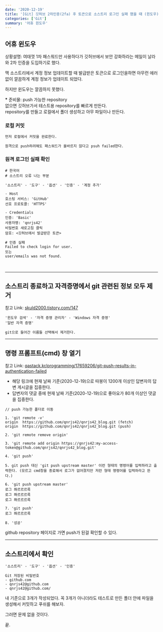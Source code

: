 ```yaml
---
date: '2020-12-19'
title: '[Git] 깃허브 2차인증(2fa) 후 토큰으로 소스트리 로그인 실패 했을 때 (윈도우)'
categories: ['Git']
summary: '어휴 윈도우'
---
```


## 어휴 윈도우

상황설명: 여태껏 1차 패스워드만 사용하다가 깃허브에서 보안 강화하라는 메일이 날라와 2차 인증을 도입하기로 했다.

맥 소스트리에서 계정 정보 업데이트할 때 발급받은 토큰으로 로그인을하면 아무런 에러 없이 깔끔하게 계정 정보가 업데이트 되었다.

하지만 윈도우는 깔끔하지 못했다.

**\*** 준비물: push 가능한 repository<br/>
없으면 깃허브가서 테스트용 repository를 빠르게 만든다.<br/>
repository를 만들고 로컬에서 폴더 생성하고 아무 파일이나 만든다.

### 로컬 커밋

```
먼저 로컬에서 커밋을 완료한다.

원격으로 push하려해도 패스워드가 올바르지 않다고 psuh failed한다.
```

### 원격 로그인 실패 확인

```shell
# 한국어
# 소스트리 오류 나는 부분

'소스트리' - '도구' - '옵션' - '인증' - '계정 추가'

- Host
호스팅 서비스: 'GitHub'
선호 프로토콜: 'HTTPS'

- Credentials
인증: 'Basic'
사용자명: 'qnrjs42'
비밀번호 새로고침 클릭
암호: <깃허브에서 발급받은 토큰>
```

```shell
# 인증 실패
Failed to check login for user.
또는
user/emails was not found.
```

<br />

---

## 소스트리 종료하고 자격증명에서 git 관련된 정보 모두 제거

참고 Link: <a href='https://skuld2000.tistory.com/147' target='_blank' rel='noreferrer noopener'>skuld2000.tistory.com/147</a>

```shell
'윈도우 검색' - '자격 증명 관리자' - 'Windows 자격 증명'
'일반 자격 증명'

git으로 들어간 이름들 선택해서 제거한다.
```

---

## 명령 프롬프트(cmd) 창 열기

참고 Link: <a href='https://qastack.kr/programming/17659206/git-push-results-in-authentication-failed' target='_blank' rel='noreferrer noopener'>qastack.kr/programming/17659206/git-push-results-in-authentication-failed</a>

- 해당 링크에 현재 날짜 기준(2020-12-19)으로 따봉이 1200개 이상인 답변자의 답변 게시글을 집중한다.
- 답변자의 댓글 중에 현재 날짜 기준(2020-12-19)으로 좋아요가 80개 이상인 댓글을 집중한다.

```shell
// push 가능한 폴더로 이동

1. 'git remote -v'
origin  https://github.com/qnrjs42/qnrjs42_blog.git (fetch)
origin  https://github.com/qnrjs42/qnrjs42_blog.git (push)

2. 'git remote remove origin'

3. 'git remote add origin https://qnrjs42:my-access-token@github.com/qnrjs42/qnrjs42_blog.git'

4. 'git push'

5. git push 대신 'git push upstream master' 이런 형태의 명령어를 입력하라고 출력한다. (모르고 cmd창을 종료해서 로그가 없어졌지만 저런 형태 명령어를 입력하라고 뜬다.)

6. 'git push upstream master'
로그 쫘르르르륵
로그 쫘르르르륵
로그 쫘르르르륵

7. 'git push'
로그 쫘르르르륵

8. '성공'
```

github repository 페이지로 가면 push가 된걸 확인할 수 있다.

---

## 소스트리에서 확인

```shell
'소스트리' - '도구' - '옵션' - '인증'

Git 저장된 비밀번호
- github.com
- qnrjs42@github.com
- qnrjs42@github.com/
```

내 기준으로 3개가 작성되었다.
꼭 3개가 아니더라도 테스트로 만든 폴더 안에 파일을 생성해서 커밋하고 푸쉬를 해보자.

그러면 문제 없을 것이다.

끝.
